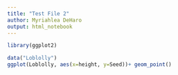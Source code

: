 ```yaml
---
title: "Test File 2"
author: Myriahlea DeHaro
output: html_notebook
---
```


```r
library(ggplot2)
```


```r
data("Loblolly")
ggplot(Loblolly, aes(x=height, y=Seed))+ geom_point()
```

